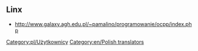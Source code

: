 
{{en/Archive/Community/Users/Infobox User| fontcolor     = navy
| width         = 
| tablecolor    = lightgreen
| color         = green
| status        =
| image         = en/Development/Code.png
| image_width   = 64px
| image_caption = since 2020
| name          = Extra Zi
| gender        = 
| birthdate     = 
| birthplace    = 
| location      = 
| country       = Poland
| ocupation     = 
| education     = 
| religion      =
| politics      = 
| iq            =
| personalitytype= 
| OTTD          = extra·zi
| website       = [http://OpenTTD-Polska.pl OpenTTD-Polska.pl]
| email         = 
| Facebook      =  
| MySpace       = 
| Twitter       =  
| interests     = entrant programist
| userboxes     = {{en/Emoticon|Confused|S}}
}}
== Linx ==
* http://www.galaxy.agh.edu.pl/~pamalino/programowanie/ocpp/index.php
<!--Semi-active-->
[[Category:pl/Użytkownicy]] [[Category:en/Polish translators]]